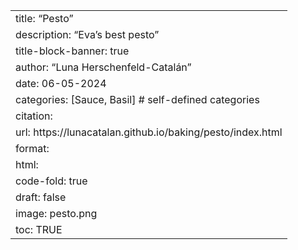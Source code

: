 ---
title: "Pesto"
description: "Eva's best pesto"
title-block-banner: true
author: "Luna Herschenfeld-Catalán"
date: 06-05-2024
categories: [Sauce, Basil] # self-defined categories
citation: 
  url: https://lunacatalan.github.io/baking/pesto/index.html 
format:
  html:
    code-fold: true
draft: false
image: pesto.png
toc: TRUE
---